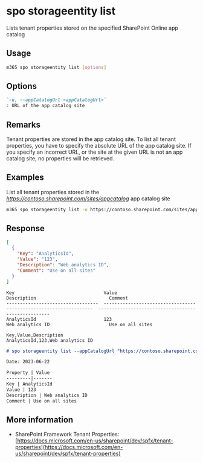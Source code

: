 
# spo storageentity list

Lists tenant properties stored on the specified SharePoint Online app catalog

## Usage

```sh
m365 spo storageentity list [options]
```

## Options

```md definition-list
`-u, --appCatalogUrl <appCatalogUrl>`
: URL of the app catalog site
```

<Global />

## Remarks

Tenant properties are stored in the app catalog site. To list all tenant properties, you have to specify the absolute URL of the app catalog site. If you specify an incorrect URL, or the site at the given URL is not an app catalog site, no properties will be retrieved.

## Examples

List all tenant properties stored in the _https://contoso.sharepoint.com/sites/appcatalog_ app catalog site

```sh
m365 spo storageentity list -u https://contoso.sharepoint.com/sites/appcatalog
```

## Response

<Tabs>
  <TabItem value="JSON">

  ```json
  [
    {
      "Key": "AnalyticsId",
      "Value": "123",
      "Description": "Web analytics ID",
      "Comment": "Use on all sites"
    }
  ]
  ```

  </TabItem>
  <TabItem value="Text">

  ```text
  Key                                 Value                                                               Description                           Comment         
  ----------------------------------  ------------------------------------------------------------------  ------------------------------------  ----------------
  AnalyticsId                         123                                                                 Web analytics ID                      Use on all sites
  ```

  </TabItem>
  <TabItem value="CSV">

  ```csv
  Key,Value,Description
  AnalyticsId,123,Web analytics ID
  ```

  </TabItem>
  <TabItem value="Markdown">

  ```md
  # spo storageentity list --appCatalogUrl "https://contoso.sharepoint.com/sites/apps"

  Date: 2023-06-22

  Property | Value
  ---------|-------
  Key | AnalyticsId
  Value | 123
  Description | Web analytics ID
  Comment | Use on all sites
  ```

  </TabItem>
</Tabs>

## More information

- SharePoint Framework Tenant Properties: [https://docs.microsoft.com/en-us/sharepoint/dev/spfx/tenant-properties](https://docs.microsoft.com/en-us/sharepoint/dev/spfx/tenant-properties)
